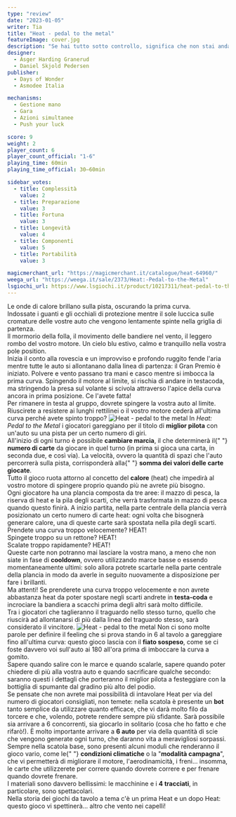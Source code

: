 ```yaml
---
type: "review"
date: "2023-01-05"
writer: Tia
title: "Heat - pedal to the metal"
featureImage: cover.jpg
description: "Se hai tutto sotto controllo, significa che non stai andando abbastanza veloce. - Mario Andretti"
designer:
  - Asger Harding Granerud
  - Daniel Skjold Pedersen
publisher:
  - Days of Wonder
  - Asmodee Italia

mechanisms:
  - Gestione mano
  - Gara
  - Azioni simultanee
  - Push your luck

score: 9
weight: 2
player_count: 6
player_count_official: "1-6"
playing_time: 60min
playing_time_official: 30–60min

sidebar_votes:
  - title: Complessità
    value: 2
  - title: Preparazione
    value: 3
  - title: Fortuna
    value: 3
  - title: Longevità
    value: 4
  - title: Componenti
    value: 5
  - title: Portabilità
    value: 3

magicmerchant_url: "https://magicmerchant.it/catalogue/heat-64960/"
weega_url: "https://weega.it/sale/2373/Heat:-Pedal-to-the-Metal"
lsgiochi_url: https://www.lsgiochi.it/product/10217311/heat-pedal-to-the-metal
---
```


<Setting>
  Le onde di calore brillano sulla pista, oscurando la prima curva. <br />
  Indossate i guanti e gli occhiali di protezione mentre il sole luccica sulle cromature delle vostre auto che vengono lentamente
  spinte nella griglia di partenza.
  <br />
  Il mormorio della folla, il movimento delle bandiere nel vento, il leggero rombo del vostro motore. Un cielo blu estivo,
  calmo e tranquillo nella vostra pole position.
  <br />
  Inizia il conto alla rovescia e un improvviso e profondo ruggito fende l'aria mentre tutte le auto si allontanano dalla
  linea di partenza: il Gran Premio è iniziato. Polvere e vento passano tra mani e casco mentre si imbocca la prima curva.
  Spingendo il motore al limite, si rischia di andare in testacoda, ma stringendo la presa sul volante si scivola attraverso
  l'apice della curva ancora in prima posizione. Ce l'avete fatta!
  <br />
  Per rimanere in testa al gruppo, dovrete spingere la vostra auto al limite. Riuscirete a resistere ai lunghi rettilinei
  o il vostro motore cederà all'ultima curva perché avete spinto troppo?
</Setting>

<img src="./game1.jpg?t=2" alt="Heat - pedal to the metal" />

<Rules>
  In <em>Heat: Pedal to the Metal</em> i giocatori gareggiano per il titolo di <strong>miglior pilota</strong> con
  un'auto su una pista per un certo numero di giri.
  <br />
  All'inizio di ogni turno è possibile <strong>cambiare marcia</strong>, il che determinerà il{" "}
  <strong>numero di carte</strong> da giocare in quel turno (in prima si gioca una carta, in seconda due, e così via).
  La velocità, ovvero la quantità di spazi che l'auto percorrerà sulla pista, corrisponderà alla{" "}
  <strong>somma dei valori delle carte giocate</strong>.<br />
  Tutto il gioco ruota attorno al concetto del <strong>calore</strong> (heat) che impedirà al vostro motore di spingere proprio
  quando più ne avrete più bisogno. <br />
  Ogni giocatore ha una plancia composta da tre aree: il mazzo di pesca, la riserva di heat e la pila degli scarti, che
  verrà trasformata in mazzo di pesca quando questo finirà. A inizio partita, nella parte centrale della plancia verrà
  posizionato un certo numero di carte heat: ogni volta che bisognerà generare calore, una di queste carte sarà spostata
  nella pila degli scarti.
  <br />
  Prendete una curva troppo velocemente? HEAT!
  <br />
  Spingete troppo su un rettone? HEAT! <br />
  Scalate troppo rapidamente? HEAT!
  <br />
  Queste carte non potranno mai lasciare la vostra mano, a meno che non siate in fase di <strong>cooldown</strong>, ovvero
  utilizzando marce basse o essendo momentaneamente ultimi: solo allora potrete scartarle nella parte centrale della plancia
  in modo da averle in seguito nuovamente a disposizione per fare i brillanti.
  <br />
  Ma attenti! Se prenderete una curva troppo velocemente e non avrete abbastanza heat da poter spostare negli scarti andrete
  in <strong>testa-coda</strong> e incrociare la bandiera a scacchi prima degli altri sarà molto difficile. <br />
  Tra i giocatori che taglieranno il traguardo nello stesso turno, quello che riuscirà ad allontanarsi di più dalla
  linea del traguardo stesso, sarà considerato il vincitore.
</Rules>

<img src="./game2.jpg?t=2" alt="Heat - pedal to the metal" />

<Feedback>
  Non ci sono molte parole per definire il feeling che si prova stando in 6 al tavolo a gareggiare fino all'ultima
  curva: questo gioco lascia con il <strong>fiato sospeso</strong>, come se ci foste davvero voi sull'auto ai 180
  all'ora prima di imboccare la curva a gomito. <br />
  Sapere quando salire con le marce e quando scalarle, sapere quando poter chiedere di più alla vostra auto e quando sacrificare
  qualche secondo: saranno questi i dettagli che porteranno il miglior pilota a festeggiare con la bottiglia di spumante
  dal gradino più alto del podio. <br />
  Se pensate che non avrete mai possibilità di intavolare Heat per via del numero di giocatori consigliati, non temete:
  nella scatola è presente un <strong>bot</strong> tanto semplice da utilizzare quanto efficace, che vi darà molto filo
  da torcere e che, volendo, potrete rendere sempre più sfidante. Sarà possibile sia arrivare a 6 concorrenti, sia
  giocarlo in solitario (cosa che ho fatto e che rifarò!). È molto importante arrivare a <strong>6 auto</strong> per via
  della quantità di scie che vengono generate ogni turno, che daranno vita a meravigliosi sorpassi.
  <br />
  Sempre nella scatola base, sono presenti alcuni moduli che renderanno il gioco vario, come le{" "}
  <strong>condizioni climatiche</strong> o la "<strong>modalità campagna</strong>", che vi permetterà di migliorare il
  motore, l'aerodinamicità, i freni… insomma, le carte che utilizzerete per correre quando dovrete correre e per frenare
  quando dovrete frenare.
  <br />I materiali sono davvero bellissimi: le macchinine e i <strong>4 tracciati</strong>, in particolare, sono spettacolari.
  <br />
  Nella storia dei giochi da tavolo a tema c'è un prima Heat e un dopo Heat: questo gioco vi spettinerà… altro che vento
  nei capelli!
</Feedback>

<Instagram id="CnCe3NCjzSI" />
